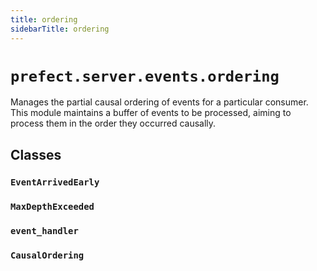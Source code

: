 ```yaml
---
title: ordering
sidebarTitle: ordering
---
```


# `prefect.server.events.ordering`



Manages the partial causal ordering of events for a particular consumer.  This module
maintains a buffer of events to be processed, aiming to process them in the order they
occurred causally.


## Classes

### `EventArrivedEarly`

### `MaxDepthExceeded`

### `event_handler`

### `CausalOrdering`
